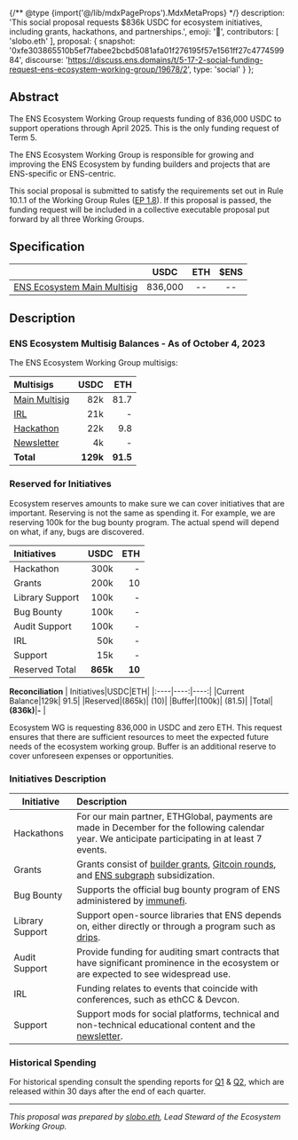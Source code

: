 {/** @type {import('@/lib/mdxPageProps').MdxMetaProps} */}
    description: 'This social proposal requests $836k USDC for ecosystem initiatives, including grants, hackathons, and partnerships.',
    emoji: '📖',
    contributors: [
        'slobo.eth'
    ],
    proposal: {
        snapshot: '0xfe303865510b5ef7fabee2bcbd5081afa01f276195f57e1561ff27c477459984',
        discourse: 'https://discuss.ens.domains/t/5-17-2-social-funding-request-ens-ecosystem-working-group/19678/2',
        type: 'social'
    }
};

## Abstract

The ENS Ecosystem Working Group requests funding of 836,000 USDC to support operations through April 2025. This is the only funding request of Term 5. 


The ENS Ecosystem Working Group is responsible for growing and improving the ENS Ecosystem by funding builders and projects that are ENS-specific or ENS-centric. 

This social proposal is submitted to satisfy the requirements set out in Rule 10.1.1 of the Working Group Rules ([EP 1.8](https://docs.ens.domains/v/governance/governance-proposals/term-1/ep12-working-group-rules)). If this proposal is passed, the funding request will be included in a collective executable proposal put forward by all three Working Groups.

## Specification


|    | USDC | ETH | $ENS |
| ---- | :----: | :----: | :----:|
[ENS Ecosystem Main Multisig](https://etherscan.io/address/0x2686a8919df194aa7673244549e68d42c1685d03) | 836,000 | -- | -- |


## Description


### ENS Ecosystem Multisig Balances - As of October 4, 2023

The ENS Ecosystem Working Group multisigs:

| Multisigs                                                                 | USDC  | ETH  |
|:--------------------------------------------------------------------------|------:|-----:|
| [Main Multisig](https://etherscan.io/address/0x2686a8919df194aa7673244549e68d42c1685d03) | 82k   | 81.7   |
| [IRL](https://etherscan.io/address/0x536013c57daf01d78e8a70cad1b1abada9411819)           | 21k   | -    |
| [Hackathon](https://etherscan.io/address/0x9b9c249be04dd433c7e8fbbf5e61e6741b89966d)    | 22k   | 9.8|
| [Newsletter](https://etherscan.io/address/0x13aEe52C1C688d3554a15556c5353cb0c3696ea2)   | 4k    | -    |
| **Total**                                                       | **129k** | **91.5** |


### Reserved for Initiatives
Ecosystem reserves amounts to make sure we can cover initiatives that are important. Reserving is not the same as spending it. For example, we are reserving 100k for the bug bounty program. The actual spend will depend on what, if any, bugs are discovered.



| Initiatives|USDC|ETH |
|:----|----:|----:|
|Hackathon|300k | - |
|Grants|200k| 10|
|Library Support|100k| - |
|Bug Bounty|100k | - |
|Audit Support|100k | - |
|IRL |50k | - |
|Support |15k | - |
|Reserved Total |**865k**|**10**|

**Reconciliation** 
| Initiatives|USDC|ETH|
|:----|----:|----:|
|Current Balance|129k| 91.5|
|Reserved|(865k)| (10)|
|Buffer|(100k)| (81.5)|
|Total|**(836k)**|**-** |

Ecosystem WG is requesting 836,000 in USDC and zero ETH. This request ensures that there are sufficient resources to meet the expected future needs of the ecosystem working group. Buffer is an additional reserve to cover unforeseen expenses or opportunities. 



### Initiatives Description

|  Initiative  | Description |
| ---- | :---- |
|Hackathons |For our main partner, ETHGlobal, payments are made in December for the following calendar year. We anticipate participating in at least 7 events.   |
|Grants | Grants consist of [builder grants](https://discuss.ens.domains/t/term-5-grants-summary/18921), [Gitcoin rounds](https://discuss.ens.domains/t/gg20-ens-identity-round-conclusion/19301), and [ENS subgraph](https://discuss.ens.domains/t/ens-subgraph-migration-to-the-decentralised-version/19183/4) subsidization. |
|Bug Bounty | Supports the official bug bounty program of ENS administered by [immunefi](https://immunefi.com/bug-bounty/ens/information/).    |
|Library Support |  Support open-source libraries that ENS depends on, either directly or through a program such as [drips](https://blog.ens.domains/post/supporting-software-dependencies-with-drips).|
| Audit Support | Provide funding for auditing smart contracts that have significant prominence in the ecosystem or are expected to see widespread use. |
|IRL | Funding relates to events that coincide with conferences, such as ethCC & Devcon.|
|Support |Support mods for social platforms, technical and non-technical educational content and the [newsletter](https://discuss.ens.domains/t/ens-dao-newsletter-70-09-24-24/19621).

### Historical Spending
For historical spending consult the spending reports for [Q1](https://discuss.ens.domains/t/term-5-working-group-spending-summary-2024-q1/19146) & [Q2](https://discuss.ens.domains/t/term-5-working-group-spending-summary-2024-q2/19449), which are released within 30 days after the end of each quarter. 

---
*This proposal was prepared by [slobo.eth](https://x.com/AlexSlobodnik), Lead Steward of the Ecosystem Working Group.*